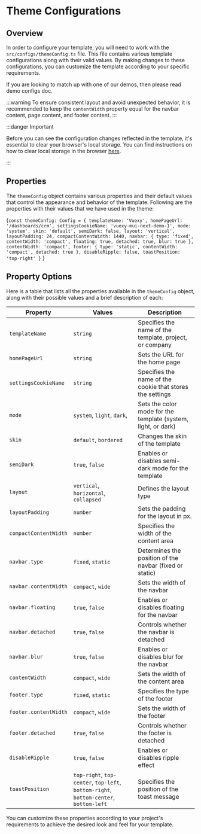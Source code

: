 # Theme Configurations


## Overview

In order to configure your template, you will need to work with the `src/configs/themeConfig.ts` file. This file contains various template configurations along with their valid values. By making changes to these configurations, you can customize the template according to your specific requirements.

If you are looking to match up with one of our demos, then please read demo configs doc.

:::warning
To ensure consistent layout and avoid unexpected behavior, it is recommended to keep the `contentWidth` property equal for the navbar content, page content, and footer content.
:::

:::danger Important

Before you can see the configuration changes reflected in the template, it's essential to clear your browser's local storage. You can find instructions on how to clear local storage in the browser [here](https://www.leadshook.com/help/how-to-clear-local-storage-in-google-chrome-browser/).

:::

## Properties

The `themeConfig` object contains various properties and their default values that control the appearance and behavior of the template. Following are the properties with their values that we have used in the theme:

<TsToJsCodeSnippet>{`const themeConfig: Config = {
  templateName: 'Vuexy',
  homePageUrl: '/dashboards/crm',
  settingsCookieName: 'vuexy-mui-next-demo-1',
  mode: 'system',
  skin: 'default',
  semiDark: false,
  layout: 'vertical',
  layoutPadding: 24,
  compactContentWidth: 1440,
  navbar: {
    type: 'fixed',
    contentWidth: 'compact',
    floating: true,
    detached: true,
    blur: true
  },
  contentWidth: 'compact',
  footer: {
    type: 'static',
    contentWidth: 'compact',
    detached: true
  },
  disableRipple: false,
  toastPosition: 'top-right'
}`
}</TsToJsCodeSnippet>

## Property Options

Here is a table that lists all the properties available in the `themeConfig` object, along with their possible values and a brief description of each:

| Property             | Values                                 | Description                                                   |
| -------------------- | -------------------------------------- | ------------------------------------------------------------- |
| `templateName`       | `string`                               | Specifies the name of the template, project, or company       |
| `homePageUrl`        | `string`                               | Sets the URL for the home page                                |
| `settingsCookieName` | `string`                               | Specifies the name of the cookie that stores the settings     |
| `mode`               | `system`, `light`, `dark`,             | Sets the color mode for the template (system, light, or dark) |
| `skin`               | `default`, `bordered`                  | Changes the skin of the template                              |
| `semiDark`           | `true`, `false`                        | Enables or disables semi-dark mode for the template           |
| `layout`             | `vertical`, `horizontal`, `collapsed`  | Defines the layout type                                       |
| `layoutPadding`      | `number`                               | Sets the padding for the layout in px.                        |
| `compactContentWidth`| `number`                               | Specifies the width of the content area                       |
| `navbar.type`        | `fixed`, `static`                      | Determines the position of the navbar (fixed or static)       |
| `navbar.contentWidth`| `compact`, `wide`                      | Sets the width of the navbar                                  |
| `navbar.floating`    | `true`, `false`                        | Enables or disables floating for the navbar                   |
| `navbar.detached`    | `true`, `false`                        | Controls whether the navbar is detached                       |
| `navbar.blur`        | `true`, `false`                        | Enables or disables blur for the navbar                       |
| `contentWidth`       | `compact`, `wide`                      | Sets the width of the content area                            |
| `footer.type`        | `fixed`, `static`                      | Specifies the type of the footer                              |
| `footer.contentWidth`| `compact`, `wide`                      | Sets the width of the footer                                  |
| `footer.detached`    | `true`, `false`                        | Controls whether the footer is detached                       |
| `disableRipple`      | `true`, `false`                        | Enables or disables ripple effect                             |
| `toastPosition`      | `top-right`, `top-center`, `top-left`, `bottom-right`, `bottom-center`, `bottom-left` | Specifies the position of the toast message |

You can customize these properties according to your project's requirements to achieve the desired look and feel for your template.
